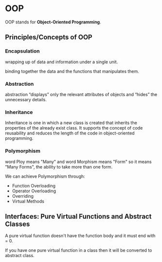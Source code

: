# OOP

OOP stands for **Object-Oriented Programming**.

## Principles/Concepts of OOP

### Encapsulation 

wrapping up of data and information under a single unit.

binding together the data and the functions that manipulates them.

### Abstraction

abstraction “displays” only the relevant attributes of objects and “hides” the unnecessary details.

### Inheritance

Inheritance is one in which a new class is created that inherits the properties of the already exist class. It supports the concept of code reusability and reduces the length of the code in object-oriented programming.

### Polymorphism 

word Ploy means "Many" and word Morphism means "Form" so it means "Many Forms", the ability to take more than one form.

We can achieve Polymorphism through:

- Function Overloading
- Operator Overloading
- Overriding
- Virtual Methods

##  Interfaces: Pure Virtual Functions and Abstract Classes

A pure virtual function doesn't have the function body and it must end with = 0.

If you have one pure virtual function in a class then it will be converted to abstract class.